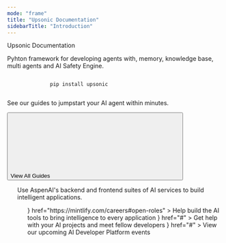 ```yaml
---
mode: "frame"
title: "Upsonic Documentation"
sidebarTitle: "Introduction"
---
```





<div className="px-5 divide-y divide-gray-100 dark:divide-white/10">
  <Container>
    <div className="w-full flex flex-col">
      <div className="flex flex-col items-start justify-center w-full max-w-4xl text-left">
        <div
          className="text-gray-900 dark:text-gray-200 text-4xl tracking-tight"
        >
          Upsonic Documentation
        </div>
        <p
          className="text-md text-gray-600 dark:text-gray-400 text-left mt-3 mb-4"
        >
          Pyhton framework for developing agents with, memory, knowledge base, multi agents and AI Safety Engine.
        </p>
        <div className="flex flex-row gap-4 mt-5">
          <div className="bg-gray-100 dark:bg-gray-800 rounded-lg p-4">
            <code className="text-sm text-gray-800 dark:text-gray-200">
              pip install upsonic
            </code>
          </div>
        </div>
      </div>
    </div>

  </Container>
   <Container>
    <div className="flex flex-col w-full mb-8">
      <div className="flex items-center justify-between w-full">
        <Title>
          Build Safe AI Agents with our Guides
        </Title>
      </div>
      <p
        className="text-[#5B616E] dark:text-gray-300 text-md mb-1 mt-3"
      >
        See our guides to jumpstart your AI agent within minutes.
      </p>
    </div>
    <div className="dark:hidden block">
    <CardGroup cols={3}>
        <GuideCard
        title="Creating an Agent"
        description="Learn how to create and configure AI agents with the Upsonic framework"
        href="/concepts/agent"
        img="https://mintlify-assets.b-cdn.net/aspen-ai.svg"
        model="Agent"
        type="Guide"
        />
        <GuideCard
          title="Adding Tools to an Agent"
          description="Connect your agent with real-world tools and information sources"
          href="/concepts/tools"
          img="https://mintlify-assets.b-cdn.net/aspen-chat.svg"
          model="Tools"
          type="Guide"
        />
          <GuideCard
          title="Adding MCP Tools to an Agent"
          description="Integrate Model Context Protocol tools with your agents"
          href="/concepts/mcp_tools"
          img="https://mintlify-assets.b-cdn.net/aspen-connect.svg"
          model="MCP"
          type="Guide"
        />
    </CardGroup>
    </div>
    <div className="dark:block hidden">
    <CardGroup cols={3}>
        <GuideCard
        title="Creating an Agent"
        description="Learn how to create and configure AI agents with the Upsonic framework"
        href="/concepts/agent"
        img="https://mintlify-assets.b-cdn.net/aspen-dark-ai.svg"
        model="Agent"
        type="Guide"
        />
        <GuideCard
          title="Adding Tools to an Agent"
          description="Connect your agent with real-world tools and information sources"
          href="/concepts/tools"
          img="https://mintlify-assets.b-cdn.net/aspen-dark-chat.svg"
          model="Tools"
          type="Guide"
        />
          <GuideCard
          title="Adding MCP Tools to an Agent"
          description="Integrate Model Context Protocol tools with your agents"
          href="/concepts/mcp_tools"
          img="https://mintlify-assets.b-cdn.net/aspen-dark-connect.svg"
          model="MCP"
          type="Guide"
        />
    </CardGroup>
    </div>
    <div className="flex justify-start mt-8">
      <a href="/concepts">
        <button
          type="button"
          className="px-6 flex items-center font-medium text-sm rounded-full py-3 shadow-sm text-white dark:text-gray-900 bg-primary-dark dark:bg-primary-light hover:opacity-[0.9] hover:bg-primary justify-center"
        >
          View All Guides
          <svg
            className="size-4 ml-2 bg-white dark:bg-gray-900"
            style={{
              maskImage: 'url("https://mintlify.b-cdn.net/solid/arrow-right-long.svg")',
              maskRepeat: 'no-repeat',
              maskPosition: 'center center'
            }}
          />
        </button>
      </a>
    </div>
    <ul class="not-prose pb-[1px] h-1 min-w-full mt-3 overflow-auto" />
  </Container>
  <Container>
    <div className="flex flex-col w-full mb-8">
      <div className="flex items-center justify-between w-full">
        <Title>
          Build AI Applications
        </Title>
      </div>
      <p
        className="text-[#5B616E] dark:text-gray-300 text-md mb-1 mt-3"
      >
        Use AspenAI's backend and frontend suites of AI services to build intelligent applications.
      </p>
    </div>
    <ProductTiles categories={appCategories} />
    <ul class="not-prose pb-[1px] h-1 min-w-full mt-3 overflow-auto" />
  </Container>
  

  <Container>
    <div className="flex flex-col w-full mb-5">
    <Title>
      Resources
    </Title>

  </div>
  <Columns cols={3}>
    <Card
      title="We're hiring!"
      icon={<svg width="24" height="24" viewBox="0 0 24 24" fill="none" xmlns="http://www.w3.org/2000/svg">
      <circle cx="12" cy="12.0001" r="12" fill="#D69900"/>
      <path d="M19.3691 17.2019H14.6436C14.7703 16.7602 14.8428 16.2795 14.8428 15.7761C14.8426 13.6237 13.5699 11.8787 12 11.8787C10.4301 11.8787 9.15742 13.6237 9.15723 15.7761C9.15723 16.2795 9.22973 16.7602 9.35645 17.2019H4.63086L12 4.43823L19.3691 17.2019Z" fill="white"/>
      </svg>}
      href="https://mintlify.com/careers#open-roles"
    >
    Help build the AI tools to bring intelligence to every application
    </Card>
    <Card
      title="Join our AI Community"
      icon={<svg width="24" height="24" viewBox="0 0 24 24" fill="none" xmlns="http://www.w3.org/2000/svg">
        <g clip-path="url(#clip0_4125_5937)">
        <path d="M20.3302 4.26678C18.7563 3.53035 17.0912 3.00708 15.3789 2.71082C15.1656 3.09641 14.9165 3.61503 14.7446 4.02763C12.8985 3.75003 11.0693 3.75003 9.25715 4.02763C9.0854 3.61513 8.83059 3.09641 8.61534 2.71082C6.90139 3.00722 5.23486 3.53182 3.66018 4.27063C0.526681 9.00585 -0.322788 13.6233 0.1019 18.1754C2.18024 19.7275 4.19437 20.6703 6.17456 21.2873C6.66668 20.6105 7.10171 19.894 7.47515 19.1452C6.76417 18.8745 6.07877 18.5409 5.42709 18.1484C5.59858 18.0213 5.76604 17.8889 5.92921 17.7512C9.87815 19.5983 14.1689 19.5983 18.0708 17.7512C18.2347 17.8879 18.4021 18.0204 18.5728 18.1484C17.9201 18.542 17.2334 18.8762 16.521 19.1472C16.8966 19.899 17.3308 20.6162 17.8216 21.2892C19.8036 20.6723 21.8196 19.7294 23.898 18.1754C24.3964 12.8984 23.0467 8.32335 20.3302 4.26678ZM8.01318 15.376C6.82771 15.376 5.85553 14.2693 5.85553 12.9216C5.85553 11.5739 6.80699 10.4653 8.01318 10.4653C9.21946 10.4653 10.1916 11.572 10.1708 12.9216C10.1727 14.2693 9.21946 15.376 8.01318 15.376ZM15.9867 15.376C14.8012 15.376 13.8291 14.2693 13.8291 12.9216C13.8291 11.5739 14.7805 10.4653 15.9867 10.4653C17.193 10.4653 18.1651 11.572 18.1444 12.9216C18.1444 14.2693 17.193 15.376 15.9867 15.376Z" fill="#D69900"/>
        </g>
        <defs>
        <clipPath id="clip0_4125_5937">
        <rect width="24" height="24" fill="white"/>
        </clipPath>
        </defs>
        </svg>}
      href="#"
    >
    Get help with your AI projects and meet fellow developers
    </Card>
    <Card
      title="AspenAI Discord Events"
      icon={<svg width="24" height="24" viewBox="0 0 24 24" fill="none" xmlns="http://www.w3.org/2000/svg">
        <path d="M7.6665 4.66667C7.1145 4.66667 6.6665 4.21867 6.6665 3.66667V1C6.6665 0.448 7.1145 0 7.6665 0C8.2185 0 8.6665 0.448 8.6665 1V3.66667C8.6665 4.21867 8.2185 4.66667 7.6665 4.66667Z" fill="#D69900"/>
        <path d="M16.3335 4.66667C15.7815 4.66667 15.3335 4.21867 15.3335 3.66667V1C15.3335 0.448 15.7815 0 16.3335 0C16.8855 0 17.3335 0.448 17.3335 1V3.66667C17.3335 4.21867 16.8855 4.66667 16.3335 4.66667Z" fill="#D69900"/>
        <path d="M18.3333 2.66663H5.66667C3.644 2.66663 2 4.31063 2 6.33329V17.6666C2 19.6893 3.644 21.3333 5.66667 21.3333H18.3333C20.356 21.3333 22 19.6893 22 17.6666V6.33329C22 4.31063 20.356 2.66663 18.3333 2.66663ZM18.3333 19.3333H5.66667C4.748 19.3333 4 18.5853 4 17.6666V9.33329H20V17.6666C20 18.5853 19.252 19.3333 18.3333 19.3333Z" fill="#D69900"/>
        <path d="M11.9998 11C11.2652 11 10.6665 11.5987 10.6665 12.3333C10.6665 13.068 11.2652 13.6667 11.9998 13.6667C12.7345 13.6667 13.3332 13.068 13.3332 12.3333C13.3332 11.5987 12.7345 11 11.9998 11Z" fill="#D69900"/>
        <path d="M16.6668 13.6667C17.4015 13.6667 18.0002 13.068 18.0002 12.3333C18.0002 11.5987 17.4015 11 16.6668 11C15.9322 11 15.3335 11.5987 15.3335 12.3333C15.3335 13.068 15.9322 13.6667 16.6668 13.6667Z" fill="#D69900"/>
        <path d="M11.9998 15C11.2652 15 10.6665 15.5987 10.6665 16.3333C10.6665 17.068 11.2652 17.6667 11.9998 17.6667C12.7345 17.6667 13.3332 17.068 13.3332 16.3333C13.3332 15.5987 12.7345 15 11.9998 15Z" fill="#D69900"/>
        <path d="M7.33333 15C6.59867 15 6 15.5987 6 16.3333C6 17.068 6.59867 17.6667 7.33333 17.6667C8.068 17.6667 8.66667 17.068 8.66667 16.3333C8.66667 15.5987 8.068 15 7.33333 15Z" fill="#D69900"/>
        <path d="M16.6668 15C15.9322 15 15.3335 15.5987 15.3335 16.3333C15.3335 17.068 15.9322 17.6667 16.6668 17.6667C17.4015 17.6667 18.0002 17.068 18.0002 16.3333C18.0002 15.5987 17.4015 15 16.6668 15Z" fill="#D69900"/>
        </svg>}
      href="#"
    >
    View our upcoming AI Developer Platform events
    </Card>
  </Columns>
  </Container>
</div>
